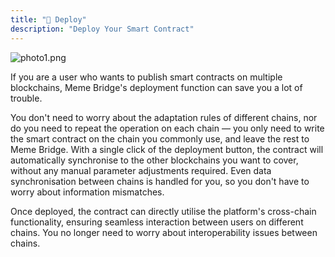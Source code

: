 ```yaml
---
title: "🏬 Deploy"
description: "Deploy Your Smart Contract"
---
```


![photo1.png](/images/photo1.png)

If you are a user who wants to publish smart contracts on multiple blockchains, Meme Bridge's deployment function can save you a lot of trouble.

You don't need to worry about the adaptation rules of different chains, nor do you need to repeat the operation on each chain — you only need to write the smart contract on the chain you commonly use, and leave the rest to Meme Bridge. With a single click of the deployment button, the contract will automatically synchronise to the other blockchains you want to cover, without any manual parameter adjustments required. Even data synchronisation between chains is handled for you, so you don't have to worry about information mismatches.

Once deployed, the contract can directly utilise the platform's cross-chain functionality, ensuring seamless interaction between users on different chains. You no longer need to worry about interoperability issues between chains.